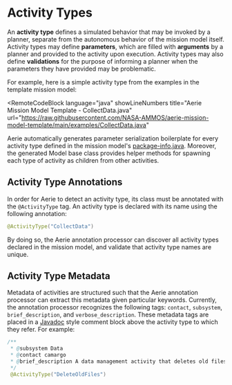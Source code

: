 
# Activity Types

An **activity type** defines a simulated behavior that may be invoked by a planner, separate from the autonomous behavior of the mission model itself.
Activity types may define **parameters**, which are filled with **arguments** by a planner and provided to the activity upon execution.
Activity types may also define **validations** for the purpose of informing a planner when the parameters they have provided may be problematic.

For example, here is a simple activity type from the examples in the template mission model:

<RemoteCodeBlock
  language="java"
  showLineNumbers
  title="Aerie Mission Model Template - CollectData.java"
  url="https://raw.githubusercontent.com/NASA-AMMOS/aerie-mission-model-template/main/examples/CollectData.java"
></RemoteCodeBlock>

Aerie automatically generates parameter serialization boilerplate for every activity type defined in the mission model's [package-info.java](../introduction.mdx#the-package-infojava-file).
Moreover, the generated Model base class provides helper methods for spawning each type of activity as children from other activities.

## Activity Type Annotations

In order for Aerie to detect an activity type, its class must be annotated with the `@ActivityType` tag. An activity type is declared with its name using the following annotation:

```java
@ActivityType("CollectData")
```

By doing so, the Aerie annotation processor can discover all activity types declared in the mission model, and validate that activity type names are unique.

## Activity Type Metadata

Metadata of activities are structured such that the Aerie annotation processor can extract this metadata given particular keywords. Currently, the annotation processor recognizes the following tags: `contact`, `subsystem`, `brief_description`, and `verbose_description`.
These metadata tags are placed in a [Javadoc](https://en.wikipedia.org/wiki/Javadoc) style comment block above the activity type to which they refer. For example:

```java
/**
 * @subsystem Data
 * @contact camargo
 * @brief_description A data management activity that deletes old files
 */
 @ActivityType("DeleteOldFiles")
```
